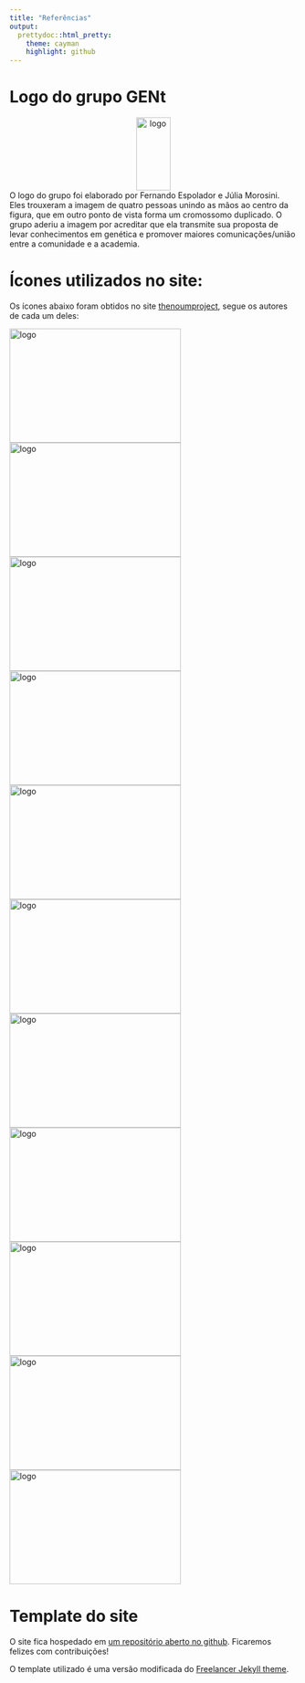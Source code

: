 ```yaml
---
title: "Referências"
output:
  prettydoc::html_pretty:
    theme: cayman
    highlight: github
---
```


# Logo do grupo GENt

<center><img src="img/gent.logo.png" alt="logo" width="60" height="128"></center>

O logo do grupo foi elaborado por Fernando Espolador e Júlia Morosini. Eles trouxeram a imagem de quatro pessoas unindo as mãos ao centro da figura, que em outro ponto de vista forma um cromossomo duplicado. O grupo aderiu a imagem por acreditar que ela transmite sua proposta de levar conhecimentos em genética e promover maiores comunicações/união entre a comunidade e a academia.</center>

# Ícones utilizados no site:

Os ícones abaixo foram obtidos no site [thenoumproject](https://thenounproject.com/), segue os autores de cada um deles:


<img src="img/noun_botany.svg" alt="logo" width="300" height="200"> 
<img src="img/noun_chemical.svg" alt="logo" width="300" height="200"> 
<img src="img/noun_forensic.svg" alt="logo" width="300" height="200"> 
<img src="img/noun_scientist1.svg" alt="logo" width="300" height="200"> 
<img src="img/noun_scientist2.svg" alt="logo" width="300" height="200"> 
<img src="img/noun_scientist3.svg" alt="logo" width="300" height="200"> 
<img src="img/noun_butterfly.svg" alt="logo" width="300" height="200"> 
<img src="img/noun_union.svg" alt="logo" width="300" height="200"> 
<img src="img/noun_presentation.svg" alt="logo" width="300" height="200"> 
<img src="img/noun_training_2417115.svg" alt="logo" width="300" height="200"> 
<img src="img/noun_Protest_1606389.svg" alt="logo" width="300" height="200"> 



# Template do site

O site fica hospedado em [um repositório aberto no github](https://github.com/GENt-esalq/GENt-esalq.github.io). Ficaremos felizes com contribuições!

O template utilizado é uma versão modificada do [Freelancer Jekyll theme](https://github.com/jeromelachaud/freelancer-theme).

